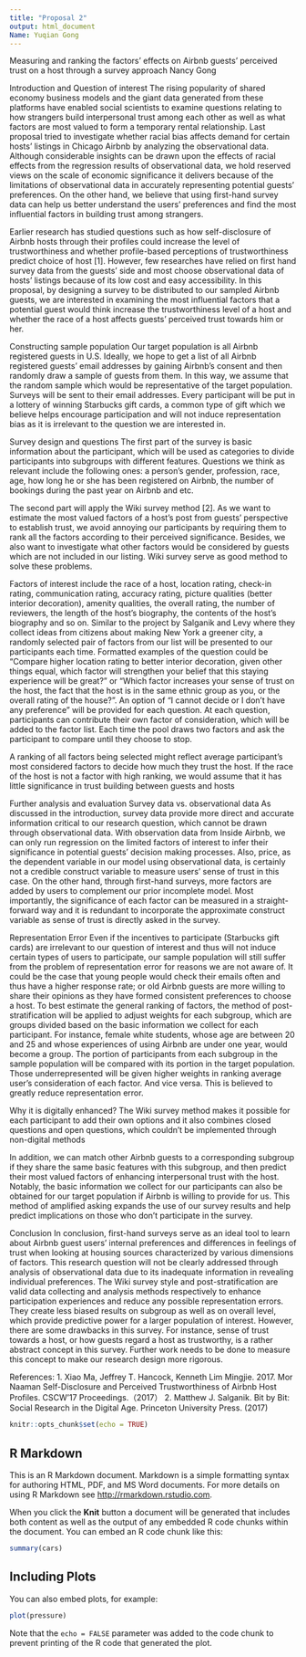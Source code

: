 ```yaml
---
title: "Proposal 2"
output: html_document
Name: Yuqian Gong
---
```

Measuring and ranking the factors’ effects on Airbnb guests’ perceived trust on a host through a survey approach 
Nancy Gong

Introduction and Question of interest
The rising popularity of shared economy business models and the giant data generated from these platforms have enabled social scientists to examine questions relating to how strangers build interpersonal trust among each other as well as what factors are most valued to form a temporary rental relationship. Last proposal tried to investigate whether racial bias affects demand for certain hosts’ listings in Chicago Airbnb by analyzing the observational data. Although considerable insights can be drawn upon the effects of racial effects from the regression results of observational data, we hold reserved views on the scale of economic significance it delivers because of the limitations of observational data in accurately representing potential guests’ preferences. On the other hand, we believe that using first-hand survey data can help us better understand the users’ preferences and find the most influential factors in building trust among strangers. 

Earlier research has studied questions such as how self-disclosure of Airbnb hosts through their profiles could increase the level of trustworthiness and whether profile-based perceptions of trustworthiness predict choice of host [1]. However, few researches have relied on first hand survey data from the guests’ side and most choose observational data of hosts’ listings because of its low cost and easy accessibility. In this proposal, by designing a survey to be distributed to our sampled Airbnb guests, we are interested in examining the most influential factors that a potential guest would think increase the trustworthiness level of a host and whether the race of a host affects guests’ perceived trust towards him or her. 

Constructing sample population
Our target population is all Airbnb registered guests in U.S. Ideally, we hope to get a list of all Airbnb registered guests’ email addresses by gaining Airbnb’s consent and then randomly draw a sample of guests from them. In this way, we assume that the random sample which would be representative of the target population. Surveys will be sent to their email addresses. Every participant will be put in a lottery of winning Starbucks gift cards, a common type of gift which we believe helps encourage participation and will not induce representation bias as it is irrelevant to the question we are interested in. 

Survey design and questions 
The first part of the survey is basic information about the participant, which will be used as categories to divide participants into subgroups with different features. Questions we think as relevant include the following ones: a person’s gender, profession, race, age, how long he or she has been registered on Airbnb, the number of bookings during the past year on Airbnb and etc.

The second part will apply the Wiki survey method [2]. As we want to estimate the most valued factors of a host’s post from guests’ perspective to establish trust, we avoid annoying our participants by requiring them to rank all the factors according to their perceived significance. Besides, we also want to investigate what other factors would be considered by guests which are not included in our listing. Wiki survey serve as good method to solve these problems. 

Factors of interest include the race of a host, location rating, check-in rating, communication rating, accuracy rating, picture qualities (better interior decoration), amenity qualities, the overall rating, the number of reviewers, the length of the host’s biography, the contents of the host’s biography and so on. Similar to the project by Salganik and Levy where they collect ideas from citizens about making New York a greener city, a randomly selected pair of factors from our list will be presented to our participants each time. Formatted examples of the question could be “Compare higher location rating to better interior decoration, given other things equal, which factor will strengthen your belief that this staying experience will be great?” or “Which factor increases your sense of trust on the host, the fact that the host is in the same ethnic group as you, or the overall rating of the house?”. An option of “I cannot decide or I don’t have any preference” will be provided for each question. At each question, participants can contribute their own factor of consideration, which will be added to the factor list. Each time the pool draws two factors and ask the participant to compare until they choose to stop.

A ranking of all factors being selected might reflect average participant’s most considered factors to decide how much they trust the host. If the race of the host is not a factor with high ranking, we would assume that it has little significance in trust building between guests and hosts


Further analysis and evaluation
Survey data vs. observational data
As discussed in the introduction, survey data provide more direct and accurate information critical to our research question, which cannot be drawn through observational data. With observation data from Inside Airbnb, we can only run regression on the limited factors of interest to infer their significance in potential guests’ decision making processes. Also, price, as the dependent variable in our model using observational data, is certainly not a credible construct variable to measure users’ sense of trust in this case. On the other hand, through first-hand surveys, more factors are added by users to complement our prior incomplete model. Most importantly, the significance of each factor can be measured in a straight-forward way and it is redundant to incorporate the approximate construct variable as sense of trust is directly asked in the survey.

Representation Error 
Even if the incentives to participate (Starbucks gift cards) are irrelevant to our question of interest and thus will not induce certain types of users to participate, our sample population will still suffer from the problem of representation error for reasons we are not aware of. It could be the case that young people would check their emails often and thus have a higher response rate; or old Airbnb guests are more willing to share their opinions as they have formed consistent preferences to choose a host. To best estimate the general ranking of factors, the method of post-stratification will be applied to adjust weights for each subgroup, which are groups divided based on the basic information we collect for each participant. For instance, female white students, whose age are between 20 and 25 and whose experiences of using Airbnb are under one year, would become a group. The portion of participants from each subgroup in the sample population will be compared with its portion in the target population. Those underrepresented will be given higher weights in ranking average user’s consideration of each factor. And vice versa. This is believed to greatly reduce representation error. 

Why it is digitally enhanced? 
The Wiki survey method makes it possible for each participant to add their own options and it also combines closed questions and open questions, which couldn’t be implemented through non-digital methods

In addition, we can match other Airbnb guests to a corresponding subgroup if they share the same basic features with this subgroup, and then predict their most valued factors of enhancing interpersonal trust with the host. Notably, the basic information we collect for our participants can also be obtained for our target population if Airbnb is willing to provide for us. This method of amplified asking expands the use of our survey results and help predict implications on those who don’t participate in the survey. 

Conclusion
In conclusion, first-hand surveys serve as an ideal tool to learn about Airbnb guest users’ internal preferences and differences in feelings of trust when looking at housing sources characterized by various dimensions of factors. This research question will not be clearly addressed through analysis of observational data due to its inadequate information in revealing individual preferences. The Wiki survey style and post-stratification are valid data collecting and analysis methods respectively to enhance participation experiences and reduce any possible representation errors. They create less biased results on subgroup as well as on overall level, which provide predictive power for a larger population of interest. However, there are some drawbacks in this survey. For instance, sense of trust towards a host, or how guests regard a host as trustworthy, is a rather abstract concept in this survey. Further work needs to be done to measure this concept to make our research design more rigorous.


References:
1.	Xiao Ma, Jeffrey T. Hancock, Kenneth Lim Mingjie. 2017. Mor Naaman Self-Disclosure and Perceived Trustworthiness of Airbnb Host Profiles. CSCW’17 Proceedings.（2017）
2.	Matthew J. Salganik. Bit by Bit: Social Research in the Digital Age. Princeton University Press. (2017) 


```r
knitr::opts_chunk$set(echo = TRUE)
```

## R Markdown

This is an R Markdown document. Markdown is a simple formatting syntax for authoring HTML, PDF, and MS Word documents. For more details on using R Markdown see <http://rmarkdown.rstudio.com>.

When you click the **Knit** button a document will be generated that includes both content as well as the output of any embedded R code chunks within the document. You can embed an R code chunk like this:

```r
summary(cars)
```

## Including Plots

You can also embed plots, for example:

```r
plot(pressure)
```

Note that the `echo = FALSE` parameter was added to the code chunk to prevent printing of the R code that generated the plot.
